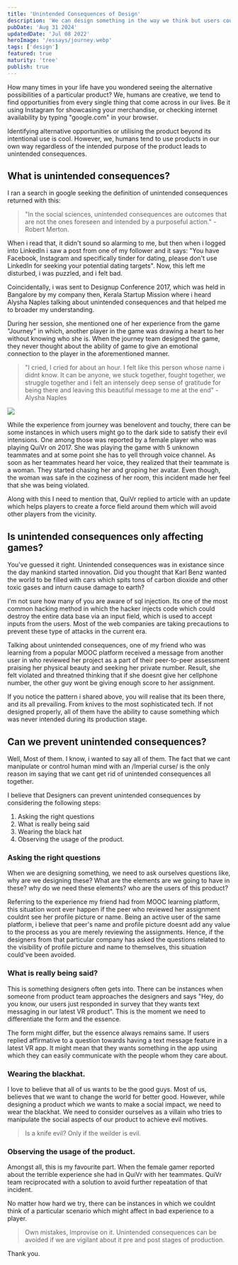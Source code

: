 ```yaml
---
title: 'Unintended Consequences of Design'
description: 'We can design something in the way we think but users could think different too.'
pubDate: 'Aug 31 2024'
updatedDate: 'Jul 08 2022'
heroImage: '/essays/journey.webp'
tags: ['design']
featured: true
maturity: 'tree'
publish: true
---
```


How many times in your life have you wondered seeing the alternative possibilities of a particular product? We, humans are creative, we tend to find opportunities from every single thing that come across in our lives. Be it using Instagram for showcasing your merchandise, or checking internet availability by typing "google.com" in your browser.


Identifying alternative opportunities or utilising the product beyond its intentional use is cool. However, we, humans tend to use products in our own way regardless of the intended purpose of the product leads to unintended consequences.

## What is unintended consequences?
I ran a search in google seeking the definition of unintended consequences returned with this:

> "In the social sciences, unintended consequences are outcomes that are not the ones foreseen and intended by a purposeful action." - Robert Merton.

When i read that, it didn't sound so alarming to me, but then when i logged into LinkedIn i saw a post from one of my follower and it says: "You have Facebook, Instagram and specifically tinder for dating, please don't use LinkedIn for seeking your potential dating targets". Now, this left me disturbed, i was puzzled, and i felt bad.

Coincidentally, i was sent to Designup Conference 2017, which was held in Bangalore by my company then, Kerala Startup Mission where i heard Alysha Naples talking about unintended consequences and that helped me to broader my understanding.

During her session, she mentioned one of her experience from the game "Journey" in which, another player in the game was drawing a heart to her without knowing who she is. When the journey team designed the game, they never thought about the ability of game to give an emotional connection to the player in the aforementioned manner.

> "I cried, I cried for about an hour. I felt like this person whose name i didnt know. It can be anyone, we stuck together, fought together, we struggle together and i felt an intensely deep sense of gratitude for being there and leaving this beautiful message to me at the end" - Alysha Naples

<Image src="/essays/journey.webp" />

While the experience from journey was benelovent and touchy, there can be some instances in which users might go to the dark side to satisfy their evil intensions. One among those was reported by a female player who was playing QuiVr on 2017. She was playing the game with 5 unknown teammates and at some point she has to yell through voice channel. As soon as her teammates heard her voice, they realized that their teammate is a woman. They started chasing her and groping her avatar. Even though, the woman was safe in the coziness of her room, this incident made her feel that she was being violated.

Along with this I need to mention that, QuiVr replied to article with an update which helps players to create a force field around them which will avoid other players from the vicinity.

## Is unintended consequences only affecting games?
You've guessed it right. Unintended consequences was in existance since the day mankind started innovation. Did you thought that Karl Benz wanted the world to be filled with cars which spits tons of carbon dioxide and other toxic gases and inturn cause damage to earth?

I'm not sure how many of you are aware of sql injection. Its one of the most common hacking method in which the hacker injects code which could destroy the entire data base via an input field, which is used to accept inputs from the users. Most of the web companies are taking precautions to prevent these type of attacks in the current era.

Talking about unintended consequences, one of my friend who was learning from a popular MOOC platform received a message from another user in  who reviewed her project as a part of their peer-to-peer assessment praising her physical beauty and seeking her private number. Result, she felt violated and threatned thinking that if she doesnt give her cellphone number, the other guy wont be giving enough score to her assignment.

If you notice the pattern i shared above, you will realise that its been there, and its all prevailing. From knives to the most sophisticated tech. If not designed properly, all of them have the ability to cause something which was never intended during its production stage.

## Can we prevent unintended consequences?

Well, Most of them. I know, i wanted to say all of them. The fact that we cant manipulate or control human mind with an /Imperial curse/ is the only reason im saying that we cant get rid of unintended consequences all together.

I believe that Designers can prevent unintended consequences by considering the following steps:
1. Asking the right questions
2. What is really being said
3. Wearing the black hat
4. Observing the usage of the product.


### Asking the right questions

When we are designing something, we need to ask ourselves questions like, why are we designing these? What are the elements are we going to have in these? why do we need these elements? who are the users of this product?

Referring to the experience my friend had from MOOC learning platform, this situation wont ever happen if the peer who reviewed her assignment couldnt see her profile picture or name. Being an active user of the same platform, i believe that peer's name and profile picture doesnt add any value to the process as you are merely reviewing the assignments. Hence, if the designers from that particular company has asked the questions related to the visibility of profile picture and name to themselves, this situation could've been avoided.


### What is really being said?

This is something designers often gets into. There can be instances when someone from product team approaches the designers and says "Hey, do you know, our users just responded in survey that they wants text messaging in our latest VR product". This is the moment we need to differentiate the form and the essence.

The form might differ, but the essence always remains same. If users replied affirmative to a question towards having a text message feature in a latest VR app. It might mean that they wants something in the app using which they can easily communicate with the people whom they care about.


### Wearing the blackhat.

I love to believe that all of us wants to be the good guys. Most of us, believes that we want to change the world for better good. However, while designing a product which we wants to make a social impact, we need to wear the blackhat. We need to consider ourselves as a villain who tries to manipulate the social aspects of our product to achieve evil motives.

> Is a knife evil? Only if the weilder is evil.

### Observing the usage of the product.

Amongst all, this is my favourite part. When the female gamer reported about the terrible experience she had in QuiVr with her teammates. QuiVr team reciprocated with a solution to avoid further repeatation of that incident.

No matter how hard we try, there can be instances in which we couldnt think of a particular scenario which might affect in bad experience to a player.

> Own mistakes, Improvise on it. Unintended consequences can be avoided if we are vigilant about it pre and post stages of production.

Thank you.


